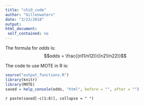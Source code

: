 ```yaml
---
title: "chiO_code"
author: "Gillenwaters"
date: "3/23/2018"
output: 
html_document:
 self_contained: no
---
```

The formula for *odds* is: $$odds = \frac{(n11/n12)}{(n21/n22)}$$

The code to use MOTE in R is: 
 
```r
source("output_functions.R")
library(knitr)
library(MOTE)
saved = help_console(odds, "html", before = "", after = "")
```
 
`r paste(saved[-c(1:8)], collapse = " ")`
